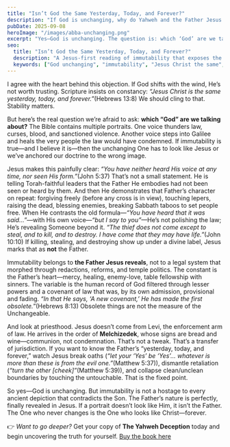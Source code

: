 ```yaml
---
title: "Isn’t God the Same Yesterday, Today, and Forever?"
description: "If God is unchanging, why do Yahweh and the Father Jesus reveals look so different? A candid look at immutability through the lens of Jesus."
pubDate: 2025-09-08
heroImage: "/images/abba-unchanging.png"
excerpt: "Yes—God is unchanging. The question is: which ‘God’ are we talking about? The Father Jesus revealed never shifts in character, even when older texts do."
seo:
  title: "Isn’t God the Same Yesterday, Today, and Forever?"
  description: "A Jesus-first reading of immutability that exposes the tension between Yahweh’s legal system and the Father Jesus reveals."
  keywords: ["God unchanging", "immutability", "Jesus Christ the same", "Yahweh vs Father", "Melchizedek priesthood"]
---
```


I agree with the heart behind this objection. If God shifts with the wind, He’s not worth trusting. Scripture insists on constancy: *“Jesus Christ is the same yesterday, today, and forever.”*(Hebrews 13:8) We should cling to that. Stability matters.

But here’s the real question we’re afraid to ask: **which “God” are we talking about?** The Bible contains multiple portraits. One voice thunders law, curses, blood, and sanctioned violence. Another voice steps into Galilee and heals the very people the law would have condemned. If immutability is true—and I believe it is—then the unchanging One has to look like Jesus or we’ve anchored our doctrine to the wrong image.

Jesus makes this painfully clear: *“You have neither heard His voice at any time, nor seen His form.”*(John 5:37) That’s not a small statement. He is telling Torah-faithful leaders that the Father He embodies had not been seen or heard by them. And then He demonstrates that Father’s character on repeat: forgiving freely (before any cross is in view), touching lepers, raising the dead, blessing enemies, breaking Sabbath taboos to set people free. When He contrasts the old formula—*“You have heard that it was said…”*—with His own voice—*“but I say to you”*—He’s not polishing the law; He’s revealing Someone beyond it. *“The thief does not come except to steal, and to kill, and to destroy. I have come that they may have life.”*(John 10:10) If killing, stealing, and destroying show up under a divine label, Jesus marks that as **not** the Father.

Immutability belongs to **the Father Jesus reveals**, not to a legal system that morphed through redactions, reforms, and temple politics. The constant is the Father’s heart—mercy, healing, enemy-love, table fellowship with sinners. The variable is the human record of God filtered through lesser powers and a covenant of law that was, by its own admission, provisional and fading. *“In that He says, ‘A new covenant,’ He has made the first obsolete.”*(Hebrews 8:13) Obsolete things are not the measure of the Unchangeable.

And look at priesthood. Jesus doesn’t come from Levi, the enforcement arm of law. He arrives in the order of **Melchizedek**, whose signs are bread and wine—communion, not condemnation. That’s not a tweak. That’s a transfer of jurisdiction. If you want to know the Father’s “yesterday, today, and forever,” watch Jesus break oaths (*“let your ‘Yes’ be ‘Yes’… whatever is more than these is from the evil one.”*(Matthew 5:37)), dismantle retaliation (*“turn the other [cheek]”*(Matthew 5:39)), and collapse clean/unclean boundaries by touching the untouchable. That is the fixed point.

So yes—God is unchanging. But immutability is not a hostage to every ancient depiction that contradicts the Son. The Father’s nature is perfectly, finally revealed in Jesus. If a portrait doesn’t look like Him, it isn’t the Father. The One who never changes is the One who looks like Christ—forever.

👉 *Want to go deeper?* Get your copy of **The Yahweh Deception** today and begin uncovering the truth for yourself. [Buy the book here](#)